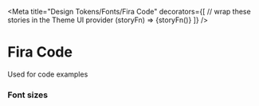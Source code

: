 

<Meta
  title="Design Tokens/Fonts/Fira Code"
  decorators={[
    // wrap these stories in the Theme UI provider
    (storyFn) => <ThemeUIRenderer theme={theme}>{storyFn()}</ThemeUIRenderer>
  ]}
/>

# Fira Code

Used for code examples

### Font sizes

<Typeset
  fontFamily={theme.fonts.monospace}
  fontSizes={theme.fontSizes}
  sampleText="const foo = () => {}"
/>
